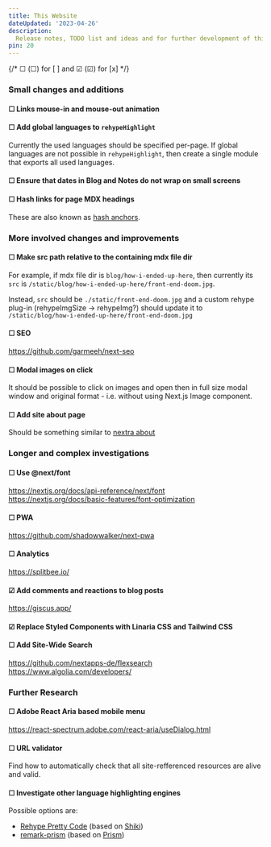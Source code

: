 ```yaml
---
title: This Website
dateUpdated: '2023-04-26'
description:
  Release notes, TODO list and ideas and for further development of this site.
pin: 20
---
```


{/* &#9744; (☐) for [ ] and &#9745; (☑) for [x] */}

### Small changes and additions

#### &#9744; Links mouse-in and mouse-out animation

#### &#9744; Add global languages to `rehypeHighlight`

Currently the used languages should be specified per-page. If global languages
are not possible in `rehypeHighlight`, then create a single module that exports
all used languages.

#### &#9744; Ensure that dates in Blog and Notes do not wrap on small screens

#### &#9744; Hash links for page MDX headings

These are also known as
[hash anchors](https://developer.mozilla.org/en-US/docs/Web/HTML/Element/a#linking_to_an_element_on_the_same_page).

<p />

### More involved changes and improvements

#### &#9744; Make src path relative to the containing mdx file dir

For example, if mdx file dir is `blog/how-i-ended-up-here`, then currently its
`src` is `/static/blog/how-i-ended-up-here/front-end-doom.jpg`.

Instead, `src` should be `./static/front-end-doom.jpg` and a custom rehype
plug-in (rehypeImgSize -> rehypeImg?) should update it to
`/static/blog/how-i-ended-up-here/front-end-doom.jpg`

#### &#9744; SEO

https://github.com/garmeeh/next-seo

#### &#9744; Modal images on click

It should be possible to click on images and open then in full size modal window
and original format - i.e. without using Next.js Image component.

#### &#9744; Add site about page

Should be something similar to [nextra about](https://nextra.site/about)

### Longer and complex investigations

#### &#9744; Use @next/font

https://nextjs.org/docs/api-reference/next/font<br />
https://nextjs.org/docs/basic-features/font-optimization

#### &#9744; PWA

https://github.com/shadowwalker/next-pwa

#### &#9744; Analytics

https://splitbee.io/

#### &#9745; Add comments and reactions to blog posts

https://giscus.app/

#### &#9745; Replace Styled Components with Linaria CSS and Tailwind CSS

#### &#9744; Add Site-Wide Search

https://github.com/nextapps-de/flexsearch<br />
https://www.algolia.com/developers/

### Further Research

#### &#9744; Adobe React Aria based mobile menu

https://react-spectrum.adobe.com/react-aria/useDialog.html

#### &#9744; URL validator

Find how to automatically check that all site-refferenced resources are alive
and valid.

#### &#9744; Investigate other language highlighting engines

Possible options are:

- [Rehype Pretty Code](https://github.com/atomiks/rehype-pretty-code) (based on
  [Shiki](https://github.com/shikijs/shiki))
- [remark-prism](https://github.com/sergioramos/remark-prism) (based on
  [Prism](https://prismjs.com/))

